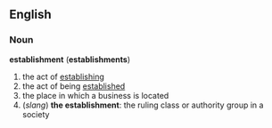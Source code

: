 ==English==
===Noun===
'''establishment''' ('''establishments''')
#the act of [[establish]]ing
#the act of being [[establish]]ed
#the place in which a business is located
#(''slang'') '''the establishment''':  the ruling class or authority group in a society